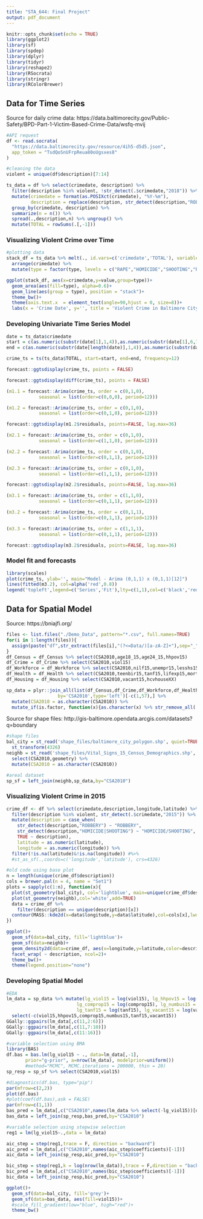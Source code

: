 ```yaml
---
title: "STA_644: Final Project"
output: pdf_document
---
```


```r
knitr::opts_chunk$set(echo = TRUE)
library(ggplot2)
library(sf)
library(spdep)
library(dplyr)
library(tidyr)
library(reshape2)
library(RSocrata)
library(stringr)
library(RColorBrewer)
```

## Data for Time Series

Source for daily crime data: https://data.baltimorecity.gov/Public-Safety/BPD-Part-1-Victim-Based-Crime-Data/wsfq-mvij

```r
#API request
df <- read.socrata(
  "https://data.baltimorecity.gov/resource/4ih5-d5d5.json",
  app_token = "TsdQoSnUFrpReua80oUgsxes8"
)
```

```r
#cleaning the data
violent = unique(df$description)[7:14]

ts_data = df %>% select(crimedate, description) %>%
  filter(description %in% violent, !str_detect(.$crimedate,"2018")) %>%
  mutate(crimedate = format(as.POSIXct(crimedate), "%Y-%m"),
         description = replace(description, str_detect(description,"ROBBERY"),"ROBBERY")) %>%
  group_by(crimedate, description) %>%
  summarize(n = n()) %>%
  spread(.,description,n) %>% ungroup() %>%
  mutate(TOTAL = rowSums(.[,-1]))
```

### Visualizing Violent Crime over Time

```r
#plotting data
stack_df = ts_data %>% melt(., id.vars=c('crimedate','TOTAL'), variable.name = 'type') %>%
  arrange(crimedate) %>%
  mutate(type = factor(type, levels = c("RAPE","HOMICIDE","SHOOTING","ROBBERY","AGG. ASSAULT")))

ggplot(stack_df, aes(x=crimedate,y=value,group=type))+
  geom_area(aes(fill=type), alpha=0.6)+
  geom_line(aes(group = type), position = "stack")+
  theme_bw()+
  theme(axis.text.x  = element_text(angle=90,hjust = 0, size=8))+
  labs(x = 'Crime Date', y='', title = 'Violent Crime in Baltimore City')
```

### Developing Univariate Time Series Model

```r
date = ts_data$crimedate
start = c(as.numeric(substr(date[1],1,4)),as.numeric(substr(date[1],6,7)))
end = c(as.numeric(substr(date[length(date)],1,4)),as.numeric(substr(date[length(date)],6,7)))

crime_ts = ts(ts_data$TOTAL, start=start, end=end, frequency=12)

forecast::ggtsdisplay(crime_ts, points = FALSE)
```

```r
forecast::ggtsdisplay(diff(crime_ts), points = FALSE)
```

```r
(m1.1 = forecast::Arima(crime_ts, order = c(0,1,0), 
            seasonal = list(order=c(0,0,0), period=12)))

(m1.2 = forecast::Arima(crime_ts, order = c(0,1,0), 
            seasonal = list(order=c(0,1,0), period=12)))

forecast::ggtsdisplay(m1.2$residuals, points=FALSE, lag.max=36)
```

```r
(m2.1 = forecast::Arima(crime_ts, order = c(0,1,0), 
            seasonal = list(order=c(1,1,0), period=12)))

(m2.2 = forecast::Arima(crime_ts, order = c(0,1,0), 
            seasonal = list(order=c(0,1,1), period=12)))

(m2.3 = forecast::Arima(crime_ts, order = c(0,1,0), 
            seasonal = list(order=c(1,1,1), period=12)))

forecast::ggtsdisplay(m2.2$residuals, points=FALSE, lag.max=36)
```

```r
(m3.1 = forecast::Arima(crime_ts, order = c(1,1,0), 
            seasonal = list(order=c(0,1,1), period=12)))

(m3.2 = forecast::Arima(crime_ts, order = c(0,1,1), 
            seasonal = list(order=c(0,1,1), period=12)))

(m3.3 = forecast::Arima(crime_ts, order = c(1,1,1), 
            seasonal = list(order=c(0,1,1), period=12)))

forecast::ggtsdisplay(m3.2$residuals, points=FALSE, lag.max=36)
```

### Model fit and forecasts

```r
library(scales)
plot(crime_ts, ylab='', main="Model - Arima (0,1,1) x (0,1,1)[12]")
lines(fitted(m3.2), col=alpha('red',0.8))
legend('topleft',legend=c('Series','Fit'),lty=c(1,1),col=c('black','red'))
```

## Data for Spatial Model

Source: https://bniajfi.org/ 

```r
files <- list.files("./Demo_Data", pattern="*.csv", full.names=TRUE)
for(i in 1:length(files)){
  assign(paste("df",str_extract(files[i],"(?<=Data/)[a-zA-Z]+"),sep="_"),read.csv(files[i]))
}
df_Census = df_Census %>% select(CSA2010,age18_15,age24_15,hhpov15)
df_Crime = df_Crime %>% select(CSA2010,viol15)
df_Workforce = df_Workforce %>% select(CSA2010,nilf15,unempr15,lesshs15,comprop15,numbus15)
df_Health = df_Health %>% select(CSA2010,teenbir15,tanf15,lifexp15,mort1_15)
df_Housing = df_Housing %>% select(CSA2010,vacant15,hcvhouseXX)

sp_data = plyr::join_all(list(df_Census,df_Crime,df_Workforce,df_Health,df_Housing),
                   by='CSA2010',type='left')[-c(1,57),] %>%
  mutate(CSA2010 = as.character(CSA2010)) %>%
  mutate_if(is.factor, function(x){as.character(x) %>% str_remove_all(.,",") %>% as.numeric()})
```

Source for shape files: http://gis-baltimore.opendata.arcgis.com/datasets?q=boundary 

```r
#shape files
bal_city = st_read('shape_files/baltimore_city_polygon.shp', quiet=TRUE, stringsAsFactors=TRUE) %>%
  st_transform(4326)
neighb = st_read('shape_files/Vital_Signs_15_Census_Demographics.shp', quiet=TRUE, stringsAsFactors=TRUE) %>%
  select(CSA2010,geometry) %>%
  mutate(CSA2010 = as.character(CSA2010))

#areal dataset
sp_sf = left_join(neighb,sp_data,by="CSA2010")
```


### Visualizing Violent Crime in 2015

```r
crime_df <- df %>% select(crimedate,description,longitude,latitude) %>%
  filter(description %in% violent, str_detect(.$crimedate,"2015")) %>%
  mutate(description = case_when(
    str_detect(description,"ROBBERY") ~ "ROBBERY",
    str_detect(description,"HOMICIDE|SHOOTING") ~ "HOMICIDE/SHOOTING",
    TRUE ~ description),
    latitude = as.numeric(latitude),
    longitude = as.numeric(longitude)) %>%
  filter(!is.na(latitude)&!is.na(longitude)) #%>%
  #st_as_sf(.,coords=c('longitude','latitude'), crs=4326)
```

```r
#old code using base plot
n = length(unique(crime_df$description))
cols = brewer.pal(n = 4, name = "Set1")
plots = sapply(c(1:n), function(x){
  plot(st_geometry(bal_city), col='lightblue', main=unique(crime_df$description)[x])
  plot(st_geometry(neighb),col='white',add=TRUE)
  data = crime_df %>%
    filter(description == unique(description)[x])
  contour(MASS::kde2d(x=data$longitude,y=data$latitude),col=cols[x],lwd=2,add=TRUE)
})
```

```r
ggplot()+
  geom_sf(data=bal_city, fill='lightblue')+
  geom_sf(data=neighb)+
  geom_density2d(data=crime_df, aes(x=longitude,y=latitude,color=description))+
  facet_wrap( ~ description, ncol=2)+
  theme_bw()+
  theme(legend.position="none")
```


### Developing Spatial Model

```r
#EDA
lm_data = sp_data %>% mutate(lg_viol15 = log(viol15), lg_hhpov15 = log(hhpov15),
                          lg_comprop15 = log(comprop15), lg_numbus15 = log(numbus15),
                          lg_tanf15 = log(tanf15), lg_vacant15 = log(vacant15)) %>%
  select(-c(viol15,hhpov15,comprop15,numbus15,tanf15,vacant15))
GGally::ggpairs(lm_data[,c(11,2:6)])
GGally::ggpairs(lm_data[,c(11,7:10)])
GGally::ggpairs(lm_data[,c(11:16)])
```

```r
#variable selection using BMA
library(BAS)
df.bas = bas.lm(lg_viol15 ~ ., data=lm_data[,-1],
       prior="g-prior", a=nrow(lm_data), modelprior=uniform())
       #method="MCMC", MCMC.iterations = 200000, thin = 20)
sp_resp = sp_sf %>% select(CSA2010,viol15)

#diagnostics(df.bas, type="pip")
par(mfrow=c(2,2))
plot(df.bas)
#plot(coef(df.bas),ask = FALSE)
par(mfrow=c(1,1))
bas_pred = lm_data[,c("CSA2010",names(lm_data %>% select(-lg_viol15))[df.bas$probne0[-1]>=0.5])]
bas_data = left_join(sp_resp,bas_pred,by="CSA2010")

#variable selection using stepwise selection
reg1 = lm(lg_viol15~.,data = lm_data)

aic_step = step(reg1,trace = F, direction = "backward") 
aic_pred = lm_data[,c("CSA2010",names(aic_step$coefficients)[-1])]
aic_data = left_join(sp_resp,aic_pred,by="CSA2010")

bic_step = step(reg1,k = log(nrow(lm_data)),trace = F,direction = "backward")
bic_pred = lm_data[,c("CSA2010",names(bic_step$coefficients)[-1])]
bic_data = left_join(sp_resp,bic_pred,by="CSA2010")
```

```r
ggplot()+
  geom_sf(data=bal_city, fill='grey')+
  geom_sf(data=bas_data, aes(fill=viol15))+
  #scale_fill_gradient(low="blue", high="red")+
  theme_bw()
```
